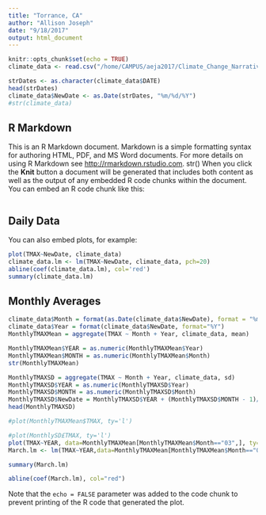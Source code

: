 ```yaml
---
title: "Torrance, CA"
author: "Allison Joseph"
date: "9/18/2017"
output: html_document
---
```


```r
knitr::opts_chunk$set(echo = TRUE)
climate_data <- read.csv("/home/CAMPUS/aeja2017/Climate_Change_Narratives/Student_Folders/Allison_Joseph/ally_tor.csv") 

strDates <- as.character(climate_data$DATE)
head(strDates)
climate_data$NewDate <- as.Date(strDates, "%m/%d/%Y")
#str(climate_data)


```
## R Markdown

This is an R Markdown document. Markdown is a simple formatting syntax for authoring HTML, PDF, and MS Word documents. For more details on using R Markdown see <http://rmarkdown.rstudio.com>.
str()
When you click the **Knit** button a document will be generated that includes both content as well as the output of any embedded R code chunks within the document. You can embed an R code chunk like this:

```r


```

## Daily Data


You can also embed plots, for example:

```r

plot(TMAX~NewDate, climate_data)
climate_data.lm <- lm(TMAX~NewDate, climate_data, pch=20)
abline(coef(climate_data.lm), col='red')
summary(climate_data.lm)

```


## Monthly Averages

```r

climate_data$Month = format(as.Date(climate_data$NewDate), format = "%m") 
climate_data$Year = format(climate_data$NewDate, format="%Y")
MonthlyTMAXMean = aggregate(TMAX ~ Month + Year, climate_data, mean)

MonthlyTMAXMean$YEAR = as.numeric(MonthlyTMAXMean$Year) 
MonthlyTMAXMean$MONTH = as.numeric(MonthlyTMAXMean$Month) 
str(MonthlyTMAXMean)

MonthlyTMAXSD = aggregate(TMAX ~ Month + Year, climate_data, sd)
MonthlyTMAXSD$YEAR = as.numeric(MonthlyTMAXSD$Year) 
MonthlyTMAXSD$MONTH = as.numeric(MonthlyTMAXSD$Month) 
MonthlyTMAXSD$NewDate = MonthlyTMAXSD$YEAR + (MonthlyTMAXSD$MONTH - 1)/12
head(MonthlyTMAXSD)

#plot(MonthlyTMAXMean$TMAX, ty='l')

#plot(MonthlySD£TMAX, ty='l')
plot(TMAX~YEAR, data=MonthlyTMAXMean[MonthlyTMAXMean$Month=="03",], ty='l', xlim=c(1950, 2020))
March.lm <- lm(TMAX~YEAR,data=MonthlyTMAXMean[MonthlyTMAXMean$Month=="03",])

summary(March.lm)

abline(coef(March.lm), col="red")

````

Note that the `echo = FALSE` parameter was added to the code chunk to prevent printing of the R code that generated the plot.
